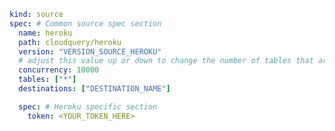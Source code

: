 ```yaml copy
kind: source
spec: # Common source spec section
  name: heroku
  path: cloudquery/heroku
  version: "VERSION_SOURCE_HEROKU"
  # adjust this value up or down to change the number of tables that are resolved in parallel
  concurrency: 10000
  tables: ["*"]
  destinations: ["DESTINATION_NAME"]

  spec: # Heroku specific section
    token: <YOUR_TOKEN_HERE>
```
